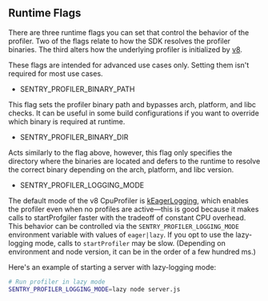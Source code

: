 ## Runtime Flags

There are three runtime flags you can set that control the behavior of the profiler. Two of the flags relate to how the SDK resolves the profiler binaries. The third alters how the underlying profiler is initialized by [v8](https://v8docs.nodesource.com/).

<Note>
These flags are intended for advanced use cases only. Setting them isn't required for most use cases.
</Note>

- SENTRY_PROFILER_BINARY_PATH

This flag sets the profiler binary path and bypasses arch, platform, and libc checks. It can be useful in some build configurations if you want to override which binary is required at runtime.

- SENTRY_PROFILER_BINARY_DIR

Acts similarly to the flag above, however, this flag only specifies the directory where the binaries are located and defers to the runtime to resolve the correct binary depending on the arch, platform, and libc version.

- SENTRY_PROFILER_LOGGING_MODE

The default mode of the v8 CpuProfiler is [kEagerLogging](https://v8docs.nodesource.com/node-18.2/d2/dc3/namespacev8.html#a874b4921ddee43bef58d8538e3149374), which enables the profiler even when no profiles are active—this is good because it makes calls to startProfgiler faster with the tradeoff of constant CPU overhead. This behavior can be controlled via the `SENTRY_PROFILER_LOGGING_MODE` environment variable with values of `eager|lazy`. If you opt to use the lazy-logging mode, calls to `startProfiler` may be slow. (Depending on environment and node version, it can be in the order of a few hundred ms.)

Here's an example of starting a server with lazy-logging mode:

```bash
# Run profiler in lazy mode
SENTRY_PROFILER_LOGGING_MODE=lazy node server.js
```
